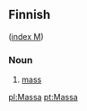 ==Finnish==
([[Wiktionary:Finnish_index_m|index M]])

===Noun===

# [[mass]]

[[pl:Massa]]
[[pt:Massa]]